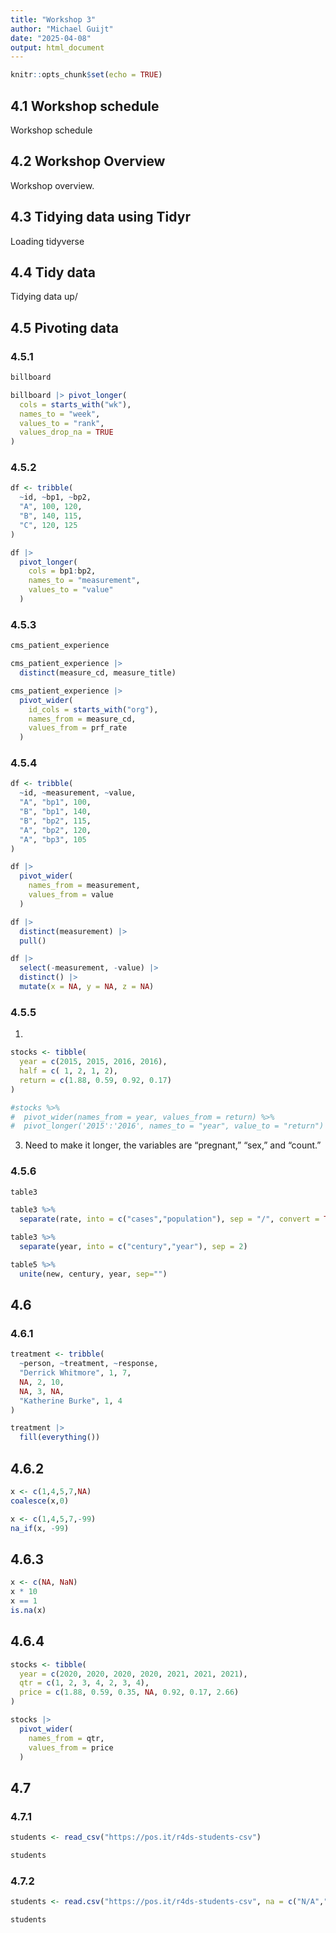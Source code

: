 ```yaml
---
title: "Workshop 3"
author: "Michael Guijt"
date: "2025-04-08"
output: html_document
---
```


```r
knitr::opts_chunk$set(echo = TRUE)
```

## 4.1 Workshop schedule

Workshop schedule

## 4.2 Workshop Overview

Workshop overview.

## 4.3 Tidying data using Tidyr

Loading tidyverse

## 4.4 Tidy data

Tidying data up/

## 4.5 Pivoting data

### 4.5.1

```r
billboard

billboard |> pivot_longer(
  cols = starts_with("wk"),
  names_to = "week",
  values_to = "rank",
  values_drop_na = TRUE
)
```

### 4.5.2

```r
df <- tribble(
  ~id, ~bp1, ~bp2,
  "A", 100, 120,
  "B", 140, 115,
  "C", 120, 125
)

df |> 
  pivot_longer(
    cols = bp1:bp2,
    names_to = "measurement",
    values_to = "value"
  )
```

### 4.5.3

```r
cms_patient_experience

cms_patient_experience |> 
  distinct(measure_cd, measure_title)

cms_patient_experience |> 
  pivot_wider(
    id_cols = starts_with("org"),
    names_from = measure_cd,
    values_from = prf_rate
  )
```

### 4.5.4

```r
df <- tribble(
  ~id, ~measurement, ~value,
  "A", "bp1", 100,
  "B", "bp1", 140,
  "B", "bp2", 115,
  "A", "bp2", 120,
  "A", "bp3", 105
)

df |> 
  pivot_wider(
    names_from = measurement,
    values_from = value
  )

df |>
  distinct(measurement) |>
  pull()

df |>
  select(-measurement, -value) |>
  distinct() |>
  mutate(x = NA, y = NA, z = NA)
```

### 4.5.5

1.

```r
stocks <- tibble(
  year = c(2015, 2015, 2016, 2016),
  half = c( 1, 2, 1, 2),
  return = c(1.88, 0.59, 0.92, 0.17)
)

#stocks %>% 
#  pivot_wider(names_from = year, values_from = return) %>%
#  pivot_longer('2015':'2016', names_to = "year", value_to = "return") 

```

3. Need to make it longer, the variables are "pregnant," "sex," and "count." 

### 4.5.6

```r
table3

table3 %>%
  separate(rate, into = c("cases","population"), sep = "/", convert = TRUE)

table3 %>%
  separate(year, into = c("century","year"), sep = 2)

table5 %>%
  unite(new, century, year, sep="")
```

## 4.6

### 4.6.1

```r
treatment <- tribble(
  ~person, ~treatment, ~response,
  "Derrick Whitmore", 1, 7, 
  NA, 2, 10,
  NA, 3, NA, 
  "Katherine Burke", 1, 4
)

treatment |>
  fill(everything())
```

## 4.6.2

```r
x <- c(1,4,5,7,NA)
coalesce(x,0)

x <- c(1,4,5,7,-99)
na_if(x, -99)
```

## 4.6.3

```r
x <- c(NA, NaN)
x * 10
x == 1
is.na(x)
```

## 4.6.4

```r
stocks <- tibble(
  year = c(2020, 2020, 2020, 2020, 2021, 2021, 2021),
  qtr = c(1, 2, 3, 4, 2, 3, 4),
  price = c(1.88, 0.59, 0.35, NA, 0.92, 0.17, 2.66)
)

stocks |>
  pivot_wider(
    names_from = qtr,
    values_from = price
  )
```

## 4.7

### 4.7.1

```r
students <- read_csv("https://pos.it/r4ds-students-csv")

students
```

### 4.7.2

```r
students <- read.csv("https://pos.it/r4ds-students-csv", na = c("N/A",""))

students
```





